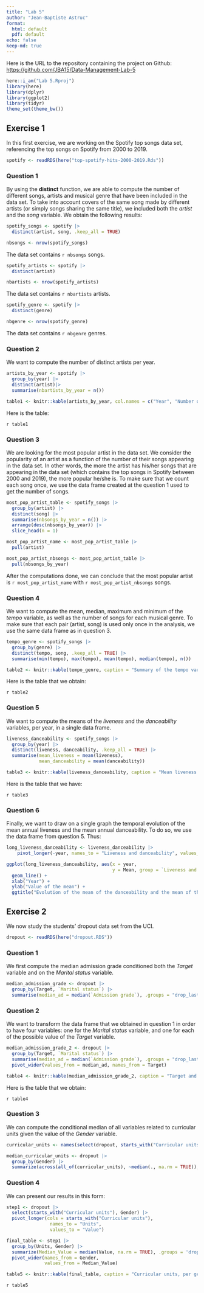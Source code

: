 ```yaml
---
title: "Lab 5"
author: "Jean-Baptiste Astruc"
format:
  html: default
  pdf: default
echo: false
keep-md: true
---
```


Here is the URL to the repository containing the project on Github: [https://github.com/JBA15/Data-Management-Lab-5](https://github.com/JBA15/Data-Management-Lab-5)

```r
here::i_am("Lab 5.Rproj")
library(here)
library(dplyr)
library(ggplot2)
library(tidyr)
theme_set(theme_bw())
```

## Exercise 1

In this first exercise, we are working on the Spotify top songs data set, referencing the top songs on Spotify from 2000 to 2019.

```r
spotify <- readRDS(here("top-spotify-hits-2000-2019.Rds"))
```

### Question 1

By using the **distinct** function, we are able to compute the number of different songs, artists and musical genre that have been included in the data set. To take into account covers of the same song made by different artists (or simply songs sharing the same title), we included both the *artist* and the *song* variable.
We obtain the following results:

```r
spotify_songs <- spotify |> 
  distinct(artist, song, .keep_all = TRUE)

nbsongs <- nrow(spotify_songs)
```

The data set contains `r nbsongs` songs.

```r
spotify_artists <- spotify |>
  distinct(artist)

nbartists <- nrow(spotify_artists)
```

The data set contains `r nbartists` artists.

```r
spotify_genre <- spotify |>
  distinct(genre)

nbgenre <- nrow(spotify_genre)
```

The data set contains `r nbgenre` genres.

### Question 2

We want to compute the number of distinct artists per year.

```r
artists_by_year <- spotify |>
  group_by(year) |>
  distinct(artist)|>
  summarise(nbartists_by_year = n())

table1 <- knitr::kable(artists_by_year, col.names = c("Year", "Number of distinct artists per year"), caption = "Number of distinct artists, per year")
```

Here is the table: 

`r table1`

### Question 3

We are looking for the most popular artist in the data set. We consider the popularity of an artist as a function of the number of their songs appearing in the data set. In other words, the more the artist has his/her songs that are appearing in the data set (which contains the top songs in Spotify between 2000 and 2019), the more popular he/she is. To make sure that we count each song once, we use the data frame created at the question 1 used to get the number of songs.

```r
most_pop_artist_table <- spotify_songs |>
  group_by(artist) |>
  distinct(song) |>
  summarise(nbsongs_by_year = n()) |>
  arrange(desc(nbsongs_by_year)) |>
  slice_head(n = 1)

most_pop_artist_name <- most_pop_artist_table |>
  pull(artist)

most_pop_artist_nbsongs <- most_pop_artist_table |>
  pull(nbsongs_by_year)
```

After the computations done, we can conclude that the most popular artist is `r most_pop_artist_name` with `r most_pop_artist_nbsongs` songs.

### Question 4

We want to compute the mean, median, maximum and minimum of the *tempo* variable, as well as the number of songs for each musical genre. To make sure that each pair (artist, song) is used only once in the analysis, we use the same data frame as in question 3.

```r
tempo_genre <- spotify_songs |>
  group_by(genre) |>
  distinct(tempo, song, .keep_all = TRUE) |>
  summarise(min(tempo), max(tempo), mean(tempo), median(tempo), n())

table2 <- knitr::kable(tempo_genre, caption = "Summary of the tempo variable, per genre")
```

Here is the table that we obtain:

`r table2`

### Question 5

We want to compute the means of the *liveness* and the *danceability* variables, per year, in a single data frame.

```r
liveness_danceability <- spotify_songs |>
  group_by(year) |>
  distinct(liveness, danceability, .keep_all = TRUE) |>
  summarise(mean_liveness = mean(liveness), 
            mean_danceability = mean(danceability))

table3 <- knitr::kable(liveness_danceability, caption = "Mean liveness and danceability, per year")
```

Here is the table that we have:

`r table3`

### Question 6

Finally, we want to draw on a single graph the temporal evolution of the mean annual liveness and the mean annual danceability. To do so, we use the data frame from question 5. Thus:

```r
long_liveness_danceability <- liveness_danceability |> 
    pivot_longer(-year, names_to = "Liveness and danceability", values_to = "Mean")

ggplot(long_liveness_danceability, aes(x = year, 
                                       y = Mean, group = `Liveness and danceability`, color = `Liveness and danceability`)) +
  geom_line() +
  xlab("Year") +
  ylab("Value of the mean") +
  ggtitle("Evolution of the mean of the danceability and the mean of the liveness over time")
```


## Exercise 2

We now study the students' dropout data set from the UCI.

```r
dropout <- readRDS(here("dropout.RDS"))
```

### Question 1

We first compute the median admission grade conditioned both the *Target* variable and on the *Marital status* variable.

```r
median_admission_grade <- dropout |>
  group_by(Target, `Marital status`) |>
  summarise(median_ad = median(`Admission grade`), .groups = "drop_last")
```

### Question 2

We want to transform the data frame that we obtained in question 1 in order to have four variables: one for the *Marital status* variable, and one for each of the possible value of the *Target* variable.

```r
median_admission_grade_2 <- dropout |>
  group_by(Target, `Marital status`) |>
  summarise(median_ad = median(`Admission grade`), .groups = "drop_last") |>
  pivot_wider(values_from = median_ad, names_from = Target)

table4 <- knitr::kable(median_admission_grade_2, caption = "Target and Marital status")
```

Here is the table that we obtain:

`r table4`

### Question 3

We can compute the conditional median of all variables related to curricular units given the value of the *Gender* variable.

```r
curricular_units <- names(select(dropout, starts_with("Curricular units")))

median_curricular_units <- dropout |>
  group_by(Gender) |>
  summarize(across(all_of(curricular_units), ~median(., na.rm = TRUE)), .groups = 'drop')
```

### Question 4

We can present our results in this form:

```r
step1 <- dropout |>
  select(starts_with("Curricular units"), Gender) |>
  pivot_longer(cols = starts_with("Curricular units"),
                names_to = "Units",
                values_to = "Value")

final_table <- step1 |> 
  group_by(Units, Gender) |>
  summarize(Median_Value = median(Value, na.rm = TRUE), .groups = 'drop') |>
  pivot_wider(names_from = Gender,
              values_from = Median_Value)

table5 <- knitr::kable(final_table, caption = "Curricular units, per gender")
```

`r table5`

